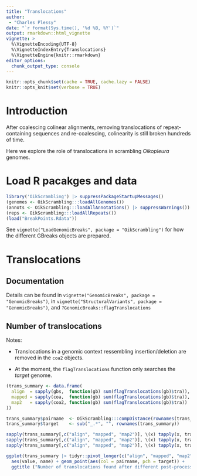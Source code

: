 ```yaml
---
title: "Translocations"
author: 
 - "Charles Plessy"
date: "`r format(Sys.time(), '%d %B, %Y')`"
output: rmarkdown::html_vignette
vignette: >
  %\VignetteEncoding{UTF-8}
  %\VignetteIndexEntry{Translocations}
  %\VignetteEngine{knitr::rmarkdown}
editor_options: 
  chunk_output_type: console
---
```


```r
knitr::opts_chunk$set(cache = TRUE, cache.lazy = FALSE)
knitr::opts_knit$set(verbose = TRUE)
```

# Introduction

After coalescing colinear alignments, removing translocations of
repeat-containing sequences and re-coalescing, colinearity is still broken
hundreds of time.

Here we explore the role of translocations in scrambling _Oikopleura_ genomes.

# Load R pacakges and data

```r
library('OikScrambling') |> suppressPackageStartupMessages()
(genomes <- OikScrambling:::loadAllGenomes())
(annots <- OikScrambling:::loadAllAnnotations() |> suppressWarnings())
(reps <- OikScrambling:::loadAllRepeats())
(load("BreakPoints.Rdata"))
```

See `vignette("LoadGenomicBreaks", package = "OikScrambling")` for how the
different GBreaks objects are prepared.

# Translocations

## Documentation

Details can be found in `vignette("GenomicBreaks", package = "GenomicBreaks")`,
in `vignette("StructuralVariants", package = "GenomicBreaks")`,
and `?GenomicBreaks::flagTranslocations`

## Number of translocations

Notes:

 - Translocations in a genomic context ressembling insertion/deletion are removed
   in the `coa2` objects.
   
 - At the moment, the `flagTranslocations` function only searches the _target_
   genome.

```r
(trans_summary <- data.frame(
  align  = sapply(gbs,  function(gb) sum(flagTranslocations(gb)$tra)),
  mapped = sapply(coa,  function(gb) sum(flagTranslocations(gb)$tra)),
  map2   = sapply(coa2, function(gb) sum(flagTranslocations(gb)$tra))
))

trans_summary$pairname  <- OikScrambling:::compDistance(rownames(trans_summary))
trans_summary$target    <- sub("_.*", "", rownames(trans_summary))

sapply(trans_summary[,c("align", "mapped", "map2")], \(x) tapply(x, trans_summary$pairname, mean))
sapply(trans_summary[,c("align", "mapped", "map2")], \(x) tapply(x, trans_summary$pairname, median))
sapply(trans_summary[,c("align", "mapped", "map2")], \(x) tapply(x, trans_summary$pairname, sd))

ggplot(trans_summary |> tidyr::pivot_longer(c("align", "mapped", "map2"))) +
  aes(value, name) + geom_point(aes(col = pairname, pch = target)) +
  ggtitle ("Number of translocations found after different post-processings")
```
